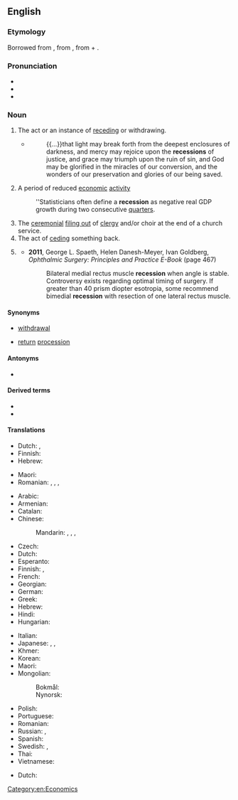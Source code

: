 {{also|récession}}
==English==
{{wikipedia}}

===Etymology===
Borrowed from {{bor|en|la|recessiō}}, from {{m|la|recēdō||recede, retreat}}, from {{m|la|re-||back}} + {{m|la|cēdō||to go}}.

===Pronunciation===
* {{IPA|en|/ɹɪˈsɛʃn̩/}}
* {{rhymes|en|ɛʃən}}
* {{hyphenation|en|re|ces|sion}}

===Noun===
{{en-noun|~}}

# The act or an instance of [[receding]] or withdrawing.
#* {{quote-book|en|year=a. 1667|author={{w|Jeremy Taylor}}|chapter=Of Growth in Sin|title=The Whole Works of the Right Rev. Jeremy Taylor|volume=IV|edition=new|location=London|publisher=Longman et al.|year_published=1850|page=520|pageurl=https://books.google.com/books?pg=PA520&id=PaFDAQAAIAAJ|passage=}}
#*: {{...}}that light may break forth from the deepest enclosures of darkness, and mercy may rejoice upon the '''recessions''' of justice, and grace may triumph upon the ruin of sin, and God may be glorified in the miracles of our conversion, and the wonders of our preservation and glories of our being saved.
# A period of reduced [[economic]] [[activity]]
#: ''Statisticians often define a '''recession''' as negative real GDP growth during two consecutive [[quarter]]s.
# The [[ceremonial]] [[file out|filing out]] of [[clergy]] and/or choir at the end of a church service.
# The act of [[cede|ceding]] something back.
# {{lb|en|surgery}} {{rfdef|en}}
#* '''2011''', George L. Spaeth, ‎Helen Danesh-Meyer, ‎Ivan Goldberg, ''Ophthalmic Surgery: Principles and Practice E-Book'' (page 467)
#*: Bilateral medial rectus muscle '''recession''' when angle is stable. Controversy exists regarding optimal timing of surgery. If greater than 40 prism diopter esotropia, some recommend bimedial '''recession''' with resection of one lateral rectus muscle.

====Synonyms====
* {{qualifier|receding}} [[withdrawal]]
* {{qualifier|ceremonial}} [[return]] [[procession]]

====Antonyms====
* {{sense|period of reduced economic activity}} {{l|en|boom}}

====Derived terms====
* {{l|en|recessionary}}
* {{l|en|recessionista}}

====Translations====
{{trans-top|act or an instance of receding}}
* Dutch: {{t+|nl|terugtrekking}}, {{t+|nl|terugtocht}}
* Finnish: {{t+|fi|taantuminen}}
* Hebrew: {{t|he|נסיגה|f|tr=nesigá}}
{{trans-mid}}
* Maori: {{t|mi|paheketanga}}
* Romanian: {{t+|ro|retragere|f}}, {{t+|ro|recesiune}}, {{t+|ro|recesie|f}}, {{t+|ro|îndepărtare}}
{{trans-bottom}}

{{trans-top|a period of reduced economic activity}}
* Arabic: {{t|ar|تَرَاجُع}}
* Armenian: {{t-needed|hy}}
* Catalan: {{t|ca|recessió|f}}
* Chinese:
*: Mandarin: {{t+|cmn|衰退|tr=shuāituì|sc=Hani}}, {{t+|cmn|退去|tr=tuìqù|sc=Hani}}, {{t+|cmn|蕭條}}, {{t+|cmn|萧条|tr=xiāotiáo}}
* Czech: {{t|cs|recese|f}}
* Dutch: {{t+|nl|recessie}}
* Esperanto: {{t-needed|eo}}
* Finnish: {{t+|fi|taantuma}}, {{t|fi|laskusuhdanne}}
* French: {{t+|fr|récession|f}}
* Georgian: {{t-needed|ka}}
* German: {{t+|de|Rezession|f}}
* Greek: {{t+|el|ύφεση|f}}
* Hebrew: {{t|he|מיתון|m|tr=mitún}}
* Hindi: {{t+|hi|मंदी|f}}
* Hungarian: {{t+|hu|recesszió}}
{{trans-mid}}
* Italian: {{t+|it|recessione|f}}
* Japanese: {{t+|ja|不況|tr=ふきょう, fukyō}}, {{t|ja|退去|tr=たいきょ, taikyo}}, {{t+|ja|衰退|tr=すいたい, suitai}}
* Khmer: {{t-needed|km}}
* Korean: {{t+|ko|불황}}
* Maori: {{t|mi|paheketanga ohaoha}}
* Mongolian: {{t-needed|mn}}
*: Bokmål: {{t|nb|nedgangstid|m|f}}
*: Nynorsk: {{t|nn|nedgangstid|f}}
* Polish: {{t+|pl|recesja|f}}
* Portuguese: {{t+|pt|recessão|f}}
* Romanian: {{t+|ro|recesiune|f}}
* Russian: {{t+|ru|спад|m}}, {{t+|ru|реце́ссия|f}}
* Spanish: {{t+|es|recesión|f}}
* Swedish: {{t+|sv|recession|c}}, {{t+|sv|lågkonjunktur|c}}
* Thai: {{t-needed|th}}
* Vietnamese: {{t-needed|vi}}
{{trans-bottom}}

{{trans-top|ceremonial filing out of clergy and/or choir at the end of a church service}}
* Dutch: {{t|nl|uittredeprocessie}}
{{trans-mid}}
{{trans-bottom}}

[[Category:en:Economics]]